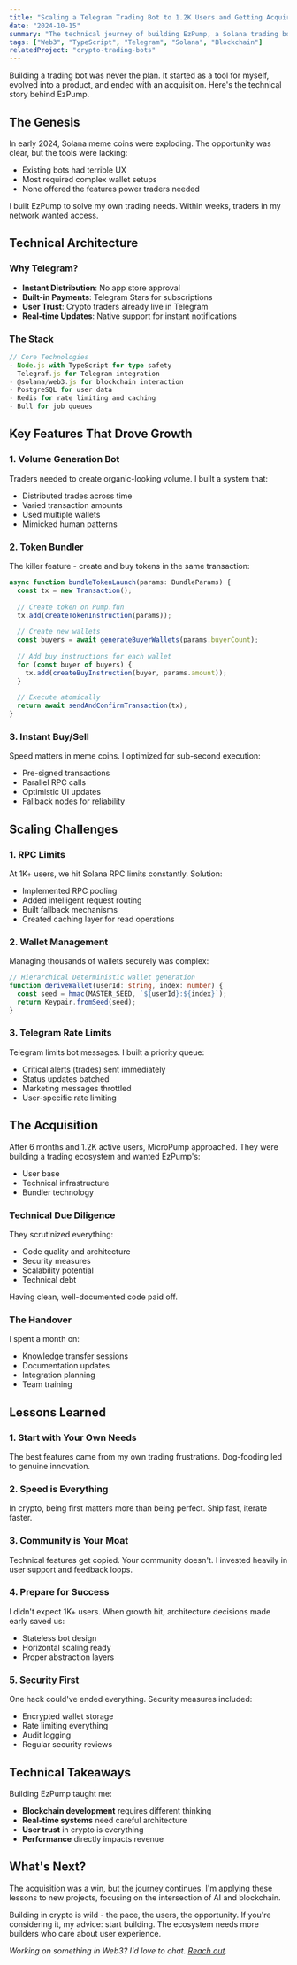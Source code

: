 ```yaml
---
title: "Scaling a Telegram Trading Bot to 1.2K Users and Getting Acquired"
date: "2024-10-15"
summary: "The technical journey of building EzPump, a Solana trading bot that grew to 1.2K users and caught the attention of MicroPump, leading to a successful acquisition."
tags: ["Web3", "TypeScript", "Telegram", "Solana", "Blockchain"]
relatedProject: "crypto-trading-bots"
---
```


Building a trading bot was never the plan. It started as a tool for myself, evolved into a product, and ended with an acquisition. Here's the technical story behind EzPump.

## The Genesis

In early 2024, Solana meme coins were exploding. The opportunity was clear, but the tools were lacking:
- Existing bots had terrible UX
- Most required complex wallet setups
- None offered the features power traders needed

I built EzPump to solve my own trading needs. Within weeks, traders in my network wanted access.

## Technical Architecture

### Why Telegram?
- **Instant Distribution**: No app store approval
- **Built-in Payments**: Telegram Stars for subscriptions
- **User Trust**: Crypto traders already live in Telegram
- **Real-time Updates**: Native support for instant notifications

### The Stack
```typescript
// Core Technologies
- Node.js with TypeScript for type safety
- Telegraf.js for Telegram integration
- @solana/web3.js for blockchain interaction
- PostgreSQL for user data
- Redis for rate limiting and caching
- Bull for job queues
```

## Key Features That Drove Growth

### 1. Volume Generation Bot
Traders needed to create organic-looking volume. I built a system that:
- Distributed trades across time
- Varied transaction amounts
- Used multiple wallets
- Mimicked human patterns

### 2. Token Bundler
The killer feature - create and buy tokens in the same transaction:
```typescript
async function bundleTokenLaunch(params: BundleParams) {
  const tx = new Transaction();
  
  // Create token on Pump.fun
  tx.add(createTokenInstruction(params));
  
  // Create new wallets
  const buyers = await generateBuyerWallets(params.buyerCount);
  
  // Add buy instructions for each wallet
  for (const buyer of buyers) {
    tx.add(createBuyInstruction(buyer, params.amount));
  }
  
  // Execute atomically
  return await sendAndConfirmTransaction(tx);
}
```

### 3. Instant Buy/Sell
Speed matters in meme coins. I optimized for sub-second execution:
- Pre-signed transactions
- Parallel RPC calls
- Optimistic UI updates
- Fallback nodes for reliability

## Scaling Challenges

### 1. RPC Limits
At 1K+ users, we hit Solana RPC limits constantly. Solution:
- Implemented RPC pooling
- Added intelligent request routing
- Built fallback mechanisms
- Created caching layer for read operations

### 2. Wallet Management
Managing thousands of wallets securely was complex:
```typescript
// Hierarchical Deterministic wallet generation
function deriveWallet(userId: string, index: number) {
  const seed = hmac(MASTER_SEED, `${userId}:${index}`);
  return Keypair.fromSeed(seed);
}
```

### 3. Telegram Rate Limits
Telegram limits bot messages. I built a priority queue:
- Critical alerts (trades) sent immediately
- Status updates batched
- Marketing messages throttled
- User-specific rate limiting

## The Acquisition

After 6 months and 1.2K active users, MicroPump approached. They were building a trading ecosystem and wanted EzPump's:
- User base
- Technical infrastructure
- Bundler technology

### Technical Due Diligence
They scrutinized everything:
- Code quality and architecture
- Security measures
- Scalability potential
- Technical debt

Having clean, well-documented code paid off.

### The Handover
I spent a month on:
- Knowledge transfer sessions
- Documentation updates
- Integration planning
- Team training

## Lessons Learned

### 1. Start with Your Own Needs
The best features came from my own trading frustrations. Dog-fooding led to genuine innovation.

### 2. Speed is Everything
In crypto, being first matters more than being perfect. Ship fast, iterate faster.

### 3. Community is Your Moat
Technical features get copied. Your community doesn't. I invested heavily in user support and feedback loops.

### 4. Prepare for Success
I didn't expect 1K+ users. When growth hit, architecture decisions made early saved us:
- Stateless bot design
- Horizontal scaling ready
- Proper abstraction layers

### 5. Security First
One hack could've ended everything. Security measures included:
- Encrypted wallet storage
- Rate limiting everything
- Audit logging
- Regular security reviews

## Technical Takeaways

Building EzPump taught me:
- **Blockchain development** requires different thinking
- **Real-time systems** need careful architecture
- **User trust** in crypto is everything
- **Performance** directly impacts revenue

## What's Next?

The acquisition was a win, but the journey continues. I'm applying these lessons to new projects, focusing on the intersection of AI and blockchain.

Building in crypto is wild - the pace, the users, the opportunity. If you're considering it, my advice: start building. The ecosystem needs more builders who care about user experience.

*Working on something in Web3? I'd love to chat. [Reach out](/contact).*